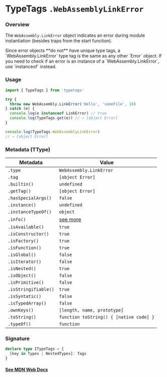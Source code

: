 
# TypeTags `.WebAssemblyLinkError`

### Overview

The `WebAssembly.LinkError` object indicates an error during module instantiation (besides traps from the start function).

<Callout type="error" emoji="️🚫">
  Since error objects **do not** have unique type tags, a
  `WebAssembly.LinkError` type tag is the same as any other `Error` object. If
  you need to check if an error is an instance of a `WebAssembly.LinkError`, use
  `instanceof` instead.
</Callout>

### Usage

```js
import { TypeTags } from 'typetags'

try {
  throw new WebAssembly.LinkError('Hello', 'someFile', 10)
} catch (e) {
  console.log(e instanceof LinkError) // true
  console.log(TypeTags.get(e)) // → [object Error]
}

console.log(TypeTags.WebAssemblyLinkError)
// → [object Error]
```

### Metadata (TType)

| Metadata             | Value                                   |
| -------------------- | --------------------------------------- |
| `.type`              | `WebAssembly.LinkError`                 |
| `.tag`               | `[object Error]`                        |
| `.builtin()`         | `undefined`                             |
| `.getTag()`          | `[object Error]`                        |
| `.hasSpecialArgs()`  | `false`                                 |
| `.instance()`        | `undefined`                             |
| `.instanceTypeOf()`  | `object`                                |
| `.info()`            | [see more]()                            |
| `.isAvailable()`     | `true`                                  |
| `.isConstructor()`   | `true`                                  |
| `.isFactory()`       | `true`                                  |
| `.isFunction()`      | `true`                                  |
| `.isGlobal()`        | `false`                                 |
| `.isIterator()`      | `false`                                 |
| `.isNested()`        | `true`                                  |
| `.isObject()`        | `false`                                 |
| `.isPrimitive()`     | `false`                                 |
| `.isStringifiable()` | `true`                                  |
| `.isSyntatic()`      | `false`                                 |
| `.isTypedArray()`    | `false`                                 |
| `.ownKeys()`         | `[length, name, prototype]`             |
| `.toString()`        | `function toString() { [native code] }` |
| `.typeOf()`          | `function`                              |

### Signature

```ts
declare type ITypeTags = {
  [key in Types | NestedTypes]: Tags
}
```

#### [See MDN Web Docs](https://developer.mozilla.org/en-US/docs/Web/JavaScript/Reference/Global_Objects/WebAssembly/LinkError)
